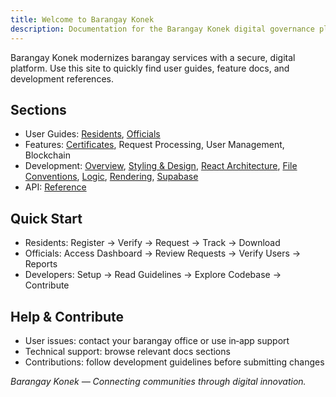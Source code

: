 ```yaml
---
title: Welcome to Barangay Konek
description: Documentation for the Barangay Konek digital governance platform
---
```


Barangay Konek modernizes barangay services with a secure, digital platform. Use this site to quickly find user guides, feature docs, and development references.

## Sections

- User Guides: [Residents](/docs/user-guides/residents), [Officials](/docs/user-guides/officials)
- Features: [Certificates](/docs/features/certificates), Request Processing, User Management, Blockchain
- Development: [Overview](/docs/development), [Styling & Design](/docs/development/styling-design-system), [React Architecture](/docs/development/react-architecture), [File Conventions](/docs/development/file-folder-conventions), [Logic](/docs/development/logic-organization), [Rendering](/docs/development/rendering-strategy), [Supabase](/docs/development/supabase-integration)
- API: [Reference](/docs/api)

## Quick Start

- Residents: Register → Verify → Request → Track → Download
- Officials: Access Dashboard → Review Requests → Verify Users → Reports
- Developers: Setup → Read Guidelines → Explore Codebase → Contribute

## Help & Contribute

- User issues: contact your barangay office or use in‑app support
- Technical support: browse relevant docs sections
- Contributions: follow development guidelines before submitting changes

*Barangay Konek — Connecting communities through digital innovation.*